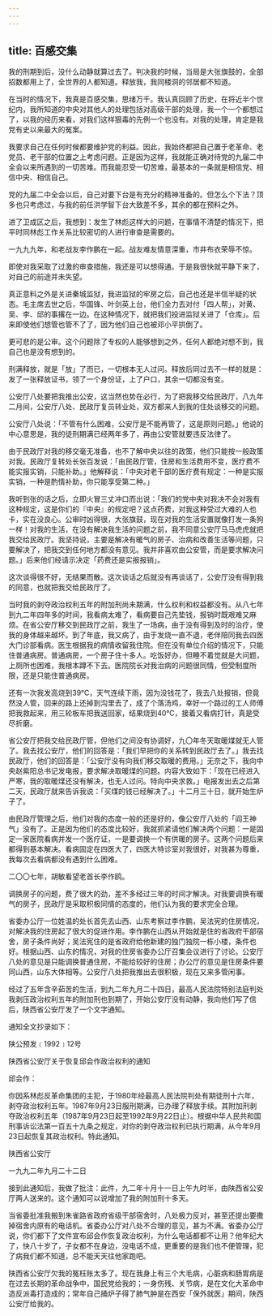 ```yaml
---
---
---
```

title: 百感交集
---




我的刑期到后，没什么动静就算过去了。判决我的时候，当局是大张旗鼓的，全部招数都用上了，全世界的人都知道。释放我，我同楼洞的邻居都不知道。

在当时的情况下，我真是百感交集，思绪万千。我认真回顾了历史，在将近半个世纪内，我所知道的中央对其他人的处理包括对高级干部的处理，我一个一个都想过了，以我的经历来看，对我们这样狠毒的先例一个也没有。对我的处理，肯定是我党有史以来最大的冤案。

我要求自己在任何时候都要维护党的利益。因此，我始终都把自己置于老革命、老党员、老干部的位置之上考虑问题。正是因为这样，我就能正确对待党的九届二中全会以来所遇到的一切苦难。而我能忍受一切苦难，最基本的一条就是相信党、相信中央、相信自己。

党的九届二中全会以后，自己对要下台是有充分的精神准备的。但怎么个下法？顶多也只考虑过，与我的前任洪学智下台大致差不多，其余的都在预料之外。

进了卫成区之后，我想到：发生了林彪这样大的问题，在事情不清楚的情况下，把平时同林彪工作关系比较密切的人进行审查是需要的。



一九九九年，和老战友李作鹏在一起。战友难友情意深重，市井布衣荣辱不惊。

即使对我采取了过激的审查措施，我还是可以想得通。于是我很快就平静下来了，对自己的前途并未失望。

真正意料之外是关进秦城监狱，我进监狱的牢房之后，自己也还是半信半疑的状态。毛主席去世之后，华国锋、叶剑英上台，他们全力去对付「四人帮」，对黄、吴、李、邱的事撂在一边。在这种情况下，就把我们投进监狱关进了「仓库」。后来即使他们想管也管不了了，因为他们自己也被邓小平拱倒了。

更可悲的是公审。这个问题除了专权的人能够想到之外，任何人都绝对想不到，我自己也是没有想到的。

刑满释放，就是「放」了而已，一切根本无人过问。释放后同过去不一样的就是：发了一张释放证书，领了一个身份证，上了户口，其余一切都没有变。

公安厅八处要把我推出公安，这当然也势在必行，为了把我移交给民政厅，八九年二月间，公安厅八处、民政厅复员转业处，双方都来人到我的住处谈移交的问题。

公安厅八处说：「不管有什么困难，公安厅是不能再管了，这是原则问题。」他说的中心意思是，我的徒刑期满已经两年多了，再由公安管就要违反法律了。

由于民政厅对我的移交毫无准备，也不了解中央以往的政策，他们只能按一般政策对我。民政厅复转处长张百发说：「由民政厅管，住房和生活费用不变，医疗费不能实报实销，只能补助。」他解释说：「中央对老干部的医疗费有规定：一种是实报实销，一种是酌情补助，你只能享受第二种。」

我听到张的话之后，立即火冒三丈冲口而出说：「我们的党中央对我决不会对我有这种规定，这是你们的『中央』的规定吧？这点药费，对我这种受过大难的人也卡，实在没良心。公审时凶得很，大张旗鼓，现在对我的生活安置就像打发一条狗一样！对我的生活，在没有解决我生活的问题之前，我不同意公安厅马马虎虎就把我交给民政厅。我坚持说，主要是解决有暖气的房子、治病和改善生活等问题，只要解决了，把我交到任何地方都没有意见。我并非喜欢由公安管，而是要求解决问题。」后来他们经请示决定「药费还是实报报销」。

这次谈得很不好，无结果而散。这次谈话之后就没有再谈话了，公安厅没有得到我的同意，也就把我交给民政厅了。

当时我的剥夺政治权利五年的附加刑尚未期满，什么权利和权益都没有。从八七年到九二年四年多的时间，我看病太难了，看病要自己先垫钱，报销时既艰难又麻烦。在省公安厅移交到民政厅之前，我生了一场病，由于没有得到及时的治疗，使我的身体越来越坏。到了年底，我又病了，由于发烧一直不退，老伴陪同我去四医大门诊部看病。医生根据我的病情收留我住院。但在没有单位介绍的情况下，只能住普通病房。普通病房，一个房子住十多人。吃饭好办，但睡不着觉就是大问题，上厕所也困难，我根本蹲不下去。医院院长对我治病的问题很同情，但受制度所限，还是只能住普通病房。

还有一次我发高烧到39℃，天气连续下雨，因为没钱花了，我去八处报销，但竟然没人管，回来的路上还掉到沟里去了，成了个落汤鸡，幸好一个路过的工人师傅把我救起来，用三轮板车把我送回家，结果烧到40℃，接着又看病打针，真是受尽折磨。

省公安厅把我交给民政厅管，但他们之间没有协调好，九〇年冬天取暖煤就无人管了。我去找公安厅，他们的回答是：「我们早把你的关系转到民政厅去了。」我去找民政厅，他们的回答是：「公安厅没有向我们移交取暖的费用。」无奈之下，我向中央赵紫阳总书记发电报，要求解决取暖煤的问题。内容大致如下：「现在已经进入严寒，我的取暖煤还没有解决，也无人过问。特向中央求救。」电报发出去之后第二天，民政厅就来告诉我说：「买煤的钱已经解决了。」十二月三十日，就开始生炉子了。

由民政厅管理之后，他们对我的态度一般的还是好的，像公安厅八处的「阎王神气」没有了。正是因为他们的态度比较好，我就抓紧请他们解决两个问题：一是固定一家医院看病并发一个医疗证，一是要调换一个有供暖的房子。这两个问题后来都得到基本解决。看病固定在四医大了，四医大特诊室对我很好，对我甚为尊重，我每次去看病都没有遇到什么困难。



二〇〇七年，胡敏看望老首长李作鸥。

调换房子的问题，费了很大的劲，差不多经过三年的时间才解决。对我要调换有暖气的房子，民政厅是采取积极同情的态度的，他们认为我的要求完全合理。

省委办公厅一位姓温的处长首先去山西、山东考察过李作鹏，吴法宪的住房情况，对解决我的住房起了很大的促进作用。李作鹏在山西从开始就是住的省政府干部宿舍，房子条件尚好；吴法宪住的是省政府给他新建的独门独院一栋小楼，条件也好。根据山西、山东的情况，对我的住房省委办公厅召集会议进行了讨论。公安厅八处的意见是只能调换普通住房，不能给较好的住房；办公厅的意见是住房条件要同山西，山东大体相等。公安厅八处把我推出去很积极，现在又来多管闲事。

经过了五年含辛茹苦的生活，到九二年九月二十四日，最高人民法院特别法庭判处我剥压政治权利五年的附加刑也到期了，开始公安厅没有动静，我向他们写了信后，陕西省公安厅发了一个文字通知。

通知全文抄录如下：

陕公预发﹝1992﹞12号

陕西省公安厅关于恢复邱会作政治权利的通知

邱会作：

你因系林彪反革命集团的主犯，于1980年经最高人民法院判处有期徒刑十六年，剥夺政治权利五年。1987年9月23日服刑期满，已办理了释放手续。其附加刑剥夺政治权利五年（1987年9月23日起至1992年9月22日止）。根据中华人民共和国刑事诉讼法第一百五十九条之规定，对你的剥夺政治权利已执行期满，从今年9月23日起恢复其政治权利。特此通知。

陕西省公安厅

一九九二年九月二十二日

接到此通知后，我做了批注：此件，九二年十月十一日上午九时半，由陕西省公安厅两人送来的。这个通知可以说增加了我的附加刑十多天。

当省委批准我搬到朱雀路省政府省级干部宿舍时，八处极力反对，甚至还提出要撒掉宿舍内原有的电话机。省委办公厅对八处不合理的意见，甚为不满。省委办公厅说，你们都下了文件宣布邱会作恢复政治权利，为什么电话都都不让用？他年纪大了，快八十岁了，子女都不在身边，没电话不成，更重要的是我们也不便管理，犯了病我们都不知道，总不能天天往他家跑吧。

陕西省公安厅欠我的冤枉账太多了。现在我身上有三个大毛病，心脏病和肠胃病是在过去长期的革命战争中，国民党给我的；一身伤残、关节病，是在文化大革命中造反派毒打造成的；常年自己捅炉子得了肺气肿是在西安「保外就医」期间，陕西公安厅给我的。